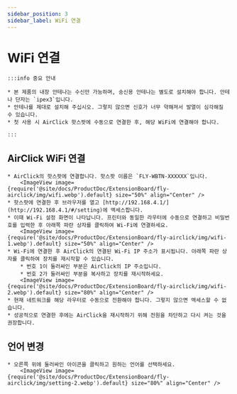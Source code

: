 ```yaml
---
sidebar_position: 3
sidebar_label: WiFi 연결
---
```


# WiFi 연결

    :::info 중요 안내

    * 본 제품의 내장 안테나는 수신만 가능하며, 송신용 안테나는 별도로 설치해야 합니다. 안테나 단자는 `ipex3`입니다.
    * 안테나를 제대로 설치해 주십시오. 그렇지 않으면 신호가 너무 약해져서 발열이 심각해질 수 있습니다.
    * 첫 사용 시 AirClick 핫스팟에 수동으로 연결한 후, 해당 WiFi에 연결해야 합니다.

    :::

## AirClick WiFi 연결

    * AirClick의 핫스팟에 연결합니다. 핫스팟 이름은 `FLY-WBTN-XXXXXX`입니다.
        <ImageView image={require('@site/docs/ProductDoc/ExtensionBoard/fly-airclick/img/wifi.webp').default} size="50%" align="Center" />
    * 핫스팟에 연결한 후 브라우저를 열고 [http://192.168.4.1/](http://192.168.4.1/#/setting)에 액세스합니다.
    * 이때 Wi-Fi 설정 화면이 나타납니다. 프린터와 동일한 라우터에 수동으로 연결하고 비밀번호를 입력한 후 아래쪽 파란 상자를 클릭하여 Wi-Fi에 연결하세요.
        <ImageView image={require('@site/docs/ProductDoc/ExtensionBoard/fly-airclick/img/wifi-1.webp').default} size="50%" align="Center" />
    * Wi-Fi에 연결한 후 AirClick의 연결된 Wi-Fi IP 주소가 표시됩니다. 아래쪽 파란 상자를 클릭하여 장치를 재시작할 수 있습니다.
        * 번호 1이 둘러싸인 부분은 AirClick의 IP 주소입니다.
        * 번호 2가 둘러싸인 부분을 복사하고 장치를 재시작하세요.
        <ImageView image={require('@site/docs/ProductDoc/ExtensionBoard/fly-airclick/img/wifi-2.webp').default} size="80%" align="Center" />
    * 현재 네트워크를 해당 라우터로 수동으로 전환해야 합니다. 그렇지 않으면 액세스할 수 없습니다.
    * 성공적으로 연결한 후에는 AirClick을 재시작하기 위해 전원을 차단하고 다시 켜는 것을 권장합니다.

## 언어 변경
    * 오른쪽 위에 둘러싸인 아이콘을 클릭하고 원하는 언어를 선택하세요.
        <ImageView image={require('@site/docs/ProductDoc/ExtensionBoard/fly-airclick/img/setting-2.webp').default} size="80%" align="Center" />